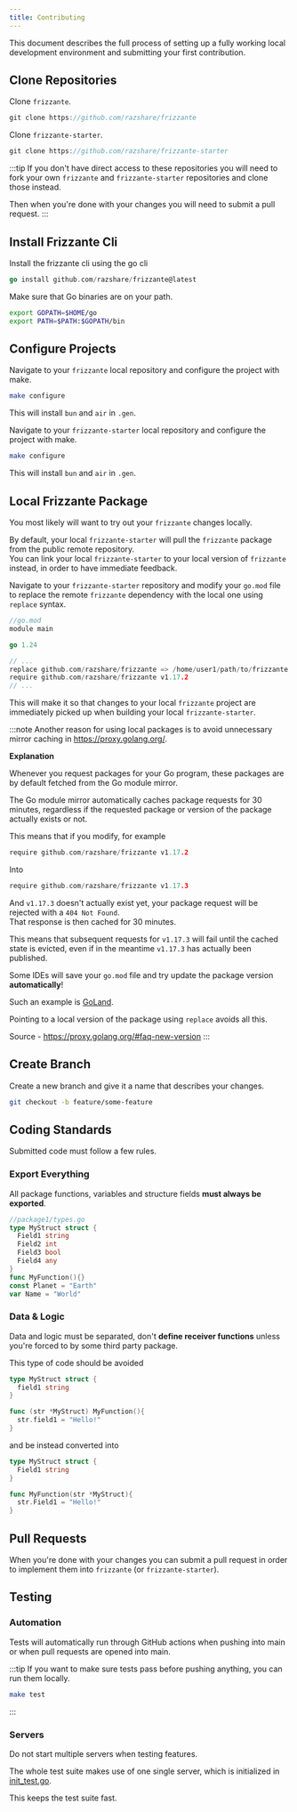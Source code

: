 ```yaml
---
title: Contributing
---
```



This document describes the full process of setting up a fully working local development environment and submitting your first contribution.

## Clone Repositories

Clone `frizzante`.

```go
git clone https://github.com/razshare/frizzante
```

Clone `frizzante-starter`.

```go
git clone https://github.com/razshare/frizzante-starter
```

:::tip
If you don't have direct access to these repositories you will need to fork your own `frizzante` and `frizzante-starter` repositories and clone those instead.

Then when you're done with your changes you will need to submit a pull request.
:::

## Install Frizzante Cli

Install the frizzante cli using the go cli

```go
go install github.com/razshare/frizzante@latest
```

Make sure that Go binaries are on your path.

```sh
export GOPATH=$HOME/go
export PATH=$PATH:$GOPATH/bin
```

## Configure Projects

Navigate to your `frizzante` local repository and configure the project with make.

```sh
make configure
```

This will install `bun` and `air` in `.gen`.

Navigate to your `frizzante-starter` local repository and configure the project with make.

```sh
make configure
```

This will install `bun` and `air` in `.gen`.

## Local Frizzante Package

You most likely will want to try out your `frizzante` changes locally.

By default, your local `frizzante-starter` will pull the `frizzante` package from the public remote repository.\
You can link your local `frizzante-starter` to your local version of `frizzante` instead, in order to have immediate feedback.

Navigate to your `frizzante-starter` repository and modify your `go.mod` file to replace the remote `frizzante` dependency with the local one using `replace` syntax.


```go
//go.mod
module main

go 1.24

// ...
replace github.com/razshare/frizzante => /home/user1/path/to/frizzante
require github.com/razshare/frizzante v1.17.2
// ...
```

This will make it so that changes to your local `frizzante` project are immediately picked up when building your local `frizzante-starter`.

:::note
Another reason for using local packages is to avoid unnecessary mirror caching in https://proxy.golang.org/.

**Explanation**

Whenever you request packages for your Go program, these packages are by default fetched from the Go module mirror.

The Go module mirror automatically caches package requests for 30 minutes, regardless if the requested package or version of the package actually exists or not.

This means that if you modify, for example

```go
require github.com/razshare/frizzante v1.17.2
```

Into

```go
require github.com/razshare/frizzante v1.17.3
```

And `v1.17.3` doesn't actually exist yet, your package request will be rejected with a `404 Not Found`.\
That response is then cached for 30 minutes.

This means that subsequent requests for `v1.17.3` will fail until the cached state is evicted, even if in the meantime `v1.17.3` has actually been published.

Some IDEs will save your `go.mod` file and try update the package version **automatically**!

Such an example is [GoLand](https://www.jetbrains.com/go).

Pointing to a local version of the package using `replace` avoids all this.

Source - https://proxy.golang.org/#faq-new-version
:::

## Create Branch

Create a new branch and give it a name that describes your changes.

```sh
git checkout -b feature/some-feature
```

## Coding Standards

Submitted code must follow a few rules.


### Export Everything

All package functions, variables and structure fields **must always be exported**.

```go
//package1/types.go
type MyStruct struct {
  Field1 string
  Field2 int
  Field3 bool
  Field4 any
}
func MyFunction(){}
const Planet = "Earth"
var Name = "World"
```

### Data & Logic

Data and logic must be separated, don't **define receiver functions** unless you're forced
to by some third party package.

This type of code should be avoided

```go
type MyStruct struct {
  field1 string
}

func (str *MyStruct) MyFunction(){
  str.field1 = "Hello!"
}
```

and be instead converted into

```go
type MyStruct struct {
  Field1 string
}

func MyFunction(str *MyStruct){
  str.Field1 = "Hello!"
}
```

## Pull Requests

When you're done with your changes you can submit a pull request in order to implement them into `frizzante` (or `frizzante-starter`).

## Testing

### Automation

Tests will automatically run through GitHub actions when pushing into main or when pull requests are opened into main.

:::tip
If you want to make sure tests pass before pushing anything, you can run them locally.

```sh
make test
```
:::

### Servers

Do not start multiple servers when testing features.

The whole test suite makes use of one single server, which is initialized in [init_test.go](https://github.com/razshare/frizzante/blob/main/init_test.go).

This keeps the test suite fast.
